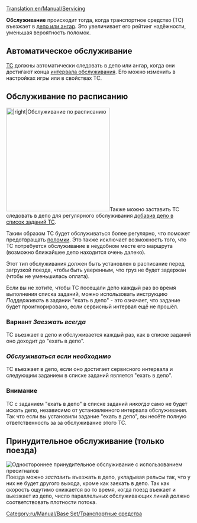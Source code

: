 [[Translation:en/Manual/Servicing]]
{{ru/Необходимо сделать|поправить ссылки после перевода соответствующих страниц}}

'''Обслуживание''' происходит тогда, когда транспортное средство (ТС) въезжает в [[ru/Manual/Депо|депо или ангар]]. Это увеличивает его рейтинг надёжности, уменьшая вероятность поломок.

==Автоматическое обслуживание==
[[ru/Manual/Транспорт|ТС]] должны автоматически следовать в депо или ангар, когда они достигают конца [[ru/Archive/Manual/Settings/Расширенные настройки/Транспорт#servicing|интервала обслуживания]]. Его можно изменить в настройках игры или в свойствах ТС. 

==Обслуживание по расписанию==
[[File:en/Manual/Scheduled servicing.png|thumb|280px||right|Обслуживание по расписанию]]Также можно заставить ТС следовать в депо для регулярного обслуживания [[ru/Archive/Manual/Settings/Разрешить задания ехать в депо|добавив депо в список заданий ТС]]. 

Таким образом ТС будет обслуживаться более регулярно, что поможет предотвращать [[ru/Archive/Manual/Поломки|поломки]]. Это также исключает возможность того, что ТС потребуется обслуживание в неудобном месте его маршрута (возможно ближайшее депо находится очень далеко). 

Этот тип обслуживания должен быть установлен в расписание перед загрузкой поезда, чтобы быть уверенным, что груз не будет задержан (чтобы не уменьшилась оплата).

Если вы не хотите, чтобы ТС посещали депо каждый раз во время выполнения списка заданий, можно использовать инструкцию ''Поддерживать'' в задании "ехать в депо" - это означает, что задание будет проигнорировано, если сервисный интервал ещё не прошёл.

=== Вариант ''Заезжать всегда'' ===
ТС въезжает в депо и обслуживается каждый раз, как в списке заданий оно доходит до "ехать в депо".

=== ''Обслуживаться если необходимо'' ===
ТС въезжает в депо, если оно достигает сервисного интервала и следующим заданием в списке заданий является "ехать в депо".

=== Внимание ===

ТС с заданием "ехать в депо" в списке заданий ''никогда'' само не будет искать депо, независимо от установленного интервала обслуживания. Так что если вы установили задание "ехать в депо", вы несёте полную ответственность за за обслуживание этого ТС.

==Принудительное обслуживание (только поезда)==
[[File:en/Manual/Forced servicing.png|thumb|right|Одностороннее принудительное обслуживание с использованием [[ru/Manual/Сигналы#pre-signaly|пресигналов]]]]
Поезда можно ''заставить'' въезжать в депо, укладывая рельсы так, что у них не будет другого выхода, кроме как заехать в депо. Так как скорость ощутимо снижается во то время, когда поезд въежает и выезжает из депо, число параллельных обслуживающих линий должно соответствовать плотности потока.

[[Category:ru/Manual/Base Set/Транспортные средства]]
